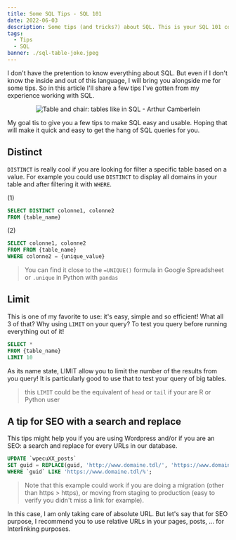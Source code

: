 ```yaml
---
title: Some SQL Tips - SQL 101
date: 2022-06-03
description: Some tips (and tricks?) about SQL. This is your SQL 101 course alongside with me ;-) and this post will be updated on a regular basis
tags:
  - Tips
  - SQL
banner: ./sql-table-joke.jpeg
---
```


I don't have the pretention to know everything about SQL. But even if I don't know the inside and out of this language, I will bring you alongside me for some tips. So in this article I'll share a few tips I've gotten from my experience working with SQL.

<p align="center">
  <img src="./sql-table-joke.jpeg" alt="Table and chair: tables like in SQL - Arthur Camberlein" title="Analogy for SQL table with a real table" />
</p>

My goal tis to give you a few tips to make SQL easy and usable. Hoping that will make it quick and easy to get the hang of SQL queries for you.

## Distinct

`DISTINCT` is really cool if you are looking for filter a specific table based on a value. For example you could use `DISTINCT` to display all domains in your table and after filtering it with `WHERE`.

(1)
```sql
SELECT DISTINCT colonne1, colonne2
FROM {table_name}
```

(2)
```sql
SELECT colonne1, colonne2
FROM FROM {table_name}
WHERE colonne2 = {unique_value}
```

> You can find it close to the `=UNIQUE()` formula in Google Spreadsheet or `.unique` in Python with `pandas` 

## Limit

This is one of my favorite to use: it's easy, simple and so efficient! What all 3 of that? Why using `LIMIT` on your query? To test you query before running everything out of it!

```sql
SELECT *
FROM {table_name}
LIMIT 10
```

As its name state, LIMIT allow you to limit the number of the results from you query! It is particularly good to use that to test your query of big tables.

> this `LIMIT` could be the equivalent of `head` or `tail` if your are R or Python user

## A tip for SEO with a search and replace

This tips might help you if you are using Wordpress and/or if you are an SEO: a search and replace for every URLs in our database.

```sql
UPDATE `wpecuXX_posts` 
SET guid = REPLACE(guid, 'http://www.domaine.tdl/', 'https://www.domaine.tdl/') 
WHERE `guid` LIKE 'https://www.domaine.tdl/%';
```

> Note that this example could work if you are doing a migration (other than https > https), or moving from staging to production (easy to verify you didn't miss a link for example).

In this case, I am only taking care of absolute URL. But let's say that for SEO purpose, I recommend you to use relative URLs in your pages, posts, ... for Interlinking purposes.